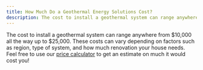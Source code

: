 ```yaml
---
title: How Much Do a Geothermal Energy Solutions Cost?
description: The cost to install a geothermal system can range anywhere from $10,000 all the way up to $25,000
---
```


The cost to install a geothermal system can range anywhere from $10,000 all the way up to $25,000.
These costs can vary depending on factors such as region, type of system, and how much renovation your house needs.
Feel free to use our [price calculator](/calculator/) to get an estimate on much it would cost you!
